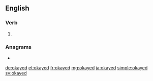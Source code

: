 ==English==

===Verb===
{{head|en|verb form}}

# {{en-past of|okay}}

===Anagrams===
* {{l|en|kayoed}}

[[de:okayed]]
[[et:okayed]]
[[fr:okayed]]
[[mg:okayed]]
[[ja:okayed]]
[[simple:okayed]]
[[sv:okayed]]